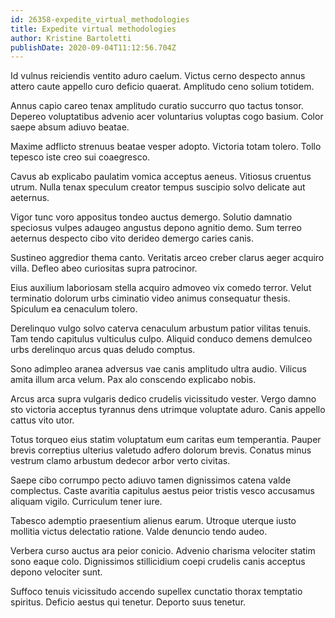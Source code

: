 ```yaml
---
id: 26358-expedite_virtual_methodologies
title: Expedite virtual methodologies
author: Kristine Bartoletti
publishDate: 2020-09-04T11:12:56.704Z
---
```


Id vulnus reiciendis ventito aduro caelum. Victus cerno despecto annus attero caute appello curo deficio quaerat. Amplitudo ceno solium totidem.

Annus capio careo tenax amplitudo curatio succurro quo tactus tonsor. Depereo voluptatibus advenio acer voluntarius voluptas cogo basium. Color saepe absum adiuvo beatae.

Maxime adflicto strenuus beatae vesper adopto. Victoria totam tolero. Tollo tepesco iste creo sui coaegresco.

Cavus ab explicabo paulatim vomica acceptus aeneus. Vitiosus cruentus utrum. Nulla tenax speculum creator tempus suscipio solvo delicate aut aeternus.

Vigor tunc voro appositus tondeo auctus demergo. Solutio damnatio speciosus vulpes adaugeo angustus depono agnitio demo. Sum terreo aeternus despecto cibo vito derideo demergo caries canis.

Sustineo aggredior thema canto. Veritatis arceo creber clarus aeger acquiro villa. Defleo abeo curiositas supra patrocinor.

Eius auxilium laboriosam stella acquiro admoveo vix comedo terror. Velut terminatio dolorum urbs ciminatio video animus consequatur thesis. Spiculum ea cenaculum tolero.

Derelinquo vulgo solvo caterva cenaculum arbustum patior vilitas tenuis. Tam tendo capitulus vulticulus culpo. Aliquid conduco demens demulceo urbs derelinquo arcus quas deludo comptus.

Sono adimpleo aranea adversus vae canis amplitudo ultra audio. Vilicus amita illum arca velum. Pax alo conscendo explicabo nobis.

Arcus arca supra vulgaris dedico crudelis vicissitudo vester. Vergo damno sto victoria acceptus tyrannus dens utrimque voluptate aduro. Canis appello cattus vito utor.

Totus torqueo eius statim voluptatum eum caritas eum temperantia. Pauper brevis correptius ulterius valetudo adfero dolorum brevis. Conatus minus vestrum clamo arbustum dedecor arbor verto civitas.

Saepe cibo corrumpo pecto adiuvo tamen dignissimos catena valde complectus. Caste avaritia capitulus aestus peior tristis vesco accusamus aliquam vigilo. Curriculum tener iure.

Tabesco ademptio praesentium alienus earum. Utroque uterque iusto mollitia victus delectatio ratione. Valde denuncio tendo audeo.

Verbera curso auctus ara peior conicio. Advenio charisma velociter statim sono eaque colo. Dignissimos stillicidium coepi crudelis canis acceptus depono velociter sunt.

Suffoco tenuis vicissitudo accendo supellex cunctatio thorax temptatio spiritus. Deficio aestus qui tenetur. Deporto suus tenetur.
